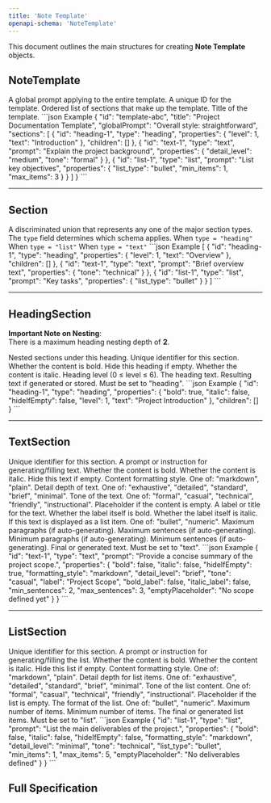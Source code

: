 ```yaml
---
title: 'Note Template'
openapi-schema: 'NoteTemplate'
---
```


This document outlines the main structures for creating **Note Template** objects.

## NoteTemplate

<ResponseField name="NoteTemplate" type="Object">
  <Expandable title="properties">
    <ResponseField name="globalPrompt" type="string">
      A global prompt applying to the entire template.
    </ResponseField>
    <ResponseField name="id" type="string" required>
      A unique ID for the template.
    </ResponseField>
    <ResponseField name="sections" type="Array of Section objects" required>
      Ordered list of sections that make up the template.
    </ResponseField>
    <ResponseField name="title" type="string" required>
      Title of the template.
    </ResponseField>
  </Expandable>
</ResponseField>

<CodeGroup>
```json Example
{
  "id": "template-abc",
  "title": "Project Documentation Template",
  "globalPrompt": "Overall style: straightforward",
  "sections": [
    {
      "id": "heading-1",
      "type": "heading",
      "properties": {
        "level": 1,
        "text": "Introduction"
      },
      "children": []
    },
    {
      "id": "text-1",
      "type": "text",
      "prompt": "Explain the project background",
      "properties": {
        "detail_level": "medium",
        "tone": "formal"
      }
    },
    {
      "id": "list-1",
      "type": "list",
      "prompt": "List key objectives",
      "properties": {
        "list_type": "bullet",
        "min_items": 1,
        "max_items": 3
      }
    }
  ]
}
```
</CodeGroup>

---

## Section

<ResponseField name="Section" type="Discriminated Union">
  A discriminated union that represents any one of the major section types. The <code>type</code> field 
  determines which schema applies.
  
  <Expandable title="possible types">
    <ResponseField name="HeadingSection" type="Object">
      When <code>type = "heading"</code>
    </ResponseField>
    <ResponseField name="ListSection" type="Object">
      When <code>type = "list"</code>
    </ResponseField>
    <ResponseField name="TextSection" type="Object">
      When <code>type = "text"</code>
    </ResponseField>
  </Expandable>
</ResponseField>

<CodeGroup>
```json Example
[
  {
    "id": "heading-1",
    "type": "heading",
    "properties": { "level": 1, "text": "Overview" },
    "children": []
  },
  {
    "id": "text-1",
    "type": "text",
    "prompt": "Brief overview text",
    "properties": { "tone": "technical" }
  },
  {
    "id": "list-1",
    "type": "list",
    "prompt": "Key tasks",
    "properties": { "list_type": "bullet" }
  }
]
```
</CodeGroup>

---

## HeadingSection

**Important Note on Nesting**:  
There is a maximum heading nesting depth of **2**.

<ResponseField name="HeadingSection" type="Object">
  <Expandable title="properties">
    <ResponseField name="children" type="Array of Section objects" required>
      Nested sections under this heading.
    </ResponseField>
    <ResponseField name="id" type="string" required>
      Unique identifier for this section.
    </ResponseField>
    <ResponseField name="properties" type="Object" required>
      <Expandable title="properties">
        <ResponseField name="bold" type="boolean">
          Whether the content is bold.
        </ResponseField>
        <ResponseField name="hideIfEmpty" type="boolean">
          Hide this heading if empty.
        </ResponseField>
        <ResponseField name="italic" type="boolean">
          Whether the content is italic.
        </ResponseField>
        <ResponseField name="level" type="number" required>
          Heading level (0 ≤ level ≤ 6).
        </ResponseField>
        <ResponseField name="text" type="string" required>
          The heading text.
        </ResponseField>
      </Expandable>
    </ResponseField>
    <ResponseField name="result" type="string">
      Resulting text if generated or stored.
    </ResponseField>
    <ResponseField name="type" type="string" required>
      Must be set to "heading".
    </ResponseField>
  </Expandable>
</ResponseField>

<CodeGroup>
```json Example
{
  "id": "heading-1",
  "type": "heading",
  "properties": {
    "bold": true,
    "italic": false,
    "hideIfEmpty": false,
    "level": 1,
    "text": "Project Introduction"
  },
  "children": []
}
```
</CodeGroup>

---

## TextSection

<ResponseField name="TextSection" type="Object">
  <Expandable title="properties">
    <ResponseField name="id" type="string" required>
      Unique identifier for this section.
    </ResponseField>
    <ResponseField name="prompt" type="string" required>
      A prompt or instruction for generating/filling text.
    </ResponseField>
    <ResponseField name="properties" type="Object" required>
      <Expandable title="properties">
        <ResponseField name="bold" type="boolean">
          Whether the content is bold.
        </ResponseField>
        <ResponseField name="italic" type="boolean">
          Whether the content is italic.
        </ResponseField>
        <ResponseField name="hideIfEmpty" type="boolean">
          Hide this text if empty.
        </ResponseField>
        <ResponseField name="formatting_style" type="string" default="markdown">
          Content formatting style. One of: "markdown", "plain".
        </ResponseField>
        <ResponseField name="detail_level" type="string" default="standard">
          Detail depth of text. One of: "exhaustive", "detailed", "standard", "brief", "minimal".
        </ResponseField>
        <ResponseField name="tone" type="string" default="formal">
          Tone of the text. One of: "formal", "casual", "technical", "friendly", "instructional".
        </ResponseField>
        <ResponseField name="emptyPlaceholder" type="string">
          Placeholder if the content is empty.
        </ResponseField>
        <ResponseField name="label" type="string">
          A label or title for the text.
        </ResponseField>
        <ResponseField name="bold_label" type="boolean">
          Whether the label itself is bold.
        </ResponseField>
        <ResponseField name="italic_label" type="boolean">
          Whether the label itself is italic.
        </ResponseField>
        <ResponseField name="list_type" type="string">
          If this text is displayed as a list item. One of: "bullet", "numeric".
        </ResponseField>
        <ResponseField name="max_paragraphs" type="number">
          Maximum paragraphs (if auto-generating).
        </ResponseField>
        <ResponseField name="max_sentences" type="number">
          Maximum sentences (if auto-generating).
        </ResponseField>
        <ResponseField name="min_paragraphs" type="number">
          Minimum paragraphs (if auto-generating).
        </ResponseField>
        <ResponseField name="min_sentences" type="number">
          Minimum sentences (if auto-generating).
        </ResponseField>
      </Expandable>
    </ResponseField>
    <ResponseField name="result" type="string">
      Final or generated text.
    </ResponseField>
    <ResponseField name="type" type="string" required>
      Must be set to "text".
    </ResponseField>
  </Expandable>
</ResponseField>

<CodeGroup>
```json Example
{
  "id": "text-1",
  "type": "text",
  "prompt": "Provide a concise summary of the project scope.",
  "properties": {
    "bold": false,
    "italic": false,
    "hideIfEmpty": true,
    "formatting_style": "markdown",
    "detail_level": "brief",
    "tone": "casual",
    "label": "Project Scope",
    "bold_label": false,
    "italic_label": false,
    "min_sentences": 2,
    "max_sentences": 3,
    "emptyPlaceholder": "No scope defined yet"
  }
}
```
</CodeGroup>

---

## ListSection

<ResponseField name="ListSection" type="Object">
  <Expandable title="properties">
    <ResponseField name="id" type="string" required>
      Unique identifier for this section.
    </ResponseField>
    <ResponseField name="prompt" type="string" required>
      A prompt or instruction for generating/filling the list.
    </ResponseField>
    <ResponseField name="properties" type="Object" required>
      <Expandable title="properties">
        <ResponseField name="bold" type="boolean">
          Whether the content is bold.
        </ResponseField>
        <ResponseField name="italic" type="boolean">
          Whether the content is italic.
        </ResponseField>
        <ResponseField name="hideIfEmpty" type="boolean">
          Hide this list if empty.
        </ResponseField>
        <ResponseField name="formatting_style" type="string" default="markdown">
          Content formatting style. One of: "markdown", "plain".
        </ResponseField>
        <ResponseField name="detail_level" type="string" default="standard">
          Detail depth for list items. One of: "exhaustive", "detailed", "standard", "brief", "minimal".
        </ResponseField>
        <ResponseField name="tone" type="string" default="formal">
          Tone of the list content. One of: "formal", "casual", "technical", "friendly", "instructional".
        </ResponseField>
        <ResponseField name="emptyPlaceholder" type="string">
          Placeholder if the list is empty.
        </ResponseField>
        <ResponseField name="list_type" type="string" required>
          The format of the list. One of: "bullet", "numeric".
        </ResponseField>
        <ResponseField name="max_items" type="number">
          Maximum number of items.
        </ResponseField>
        <ResponseField name="min_items" type="number">
          Minimum number of items.
        </ResponseField>
      </Expandable>
    </ResponseField>
    <ResponseField name="result" type="Array of strings">
      The final or generated list items.
    </ResponseField>
    <ResponseField name="type" type="string" required>
      Must be set to "list".
    </ResponseField>
  </Expandable>
</ResponseField>

<CodeGroup>
```json Example
{
  "id": "list-1",
  "type": "list",
  "prompt": "List the main deliverables of the project.",
  "properties": {
    "bold": false,
    "italic": false,
    "hideIfEmpty": false,
    "formatting_style": "markdown",
    "detail_level": "minimal",
    "tone": "technical",
    "list_type": "bullet",
    "min_items": 1,
    "max_items": 5,
    "emptyPlaceholder": "No deliverables defined"
  }
}
```
</CodeGroup>

## Full Specification
